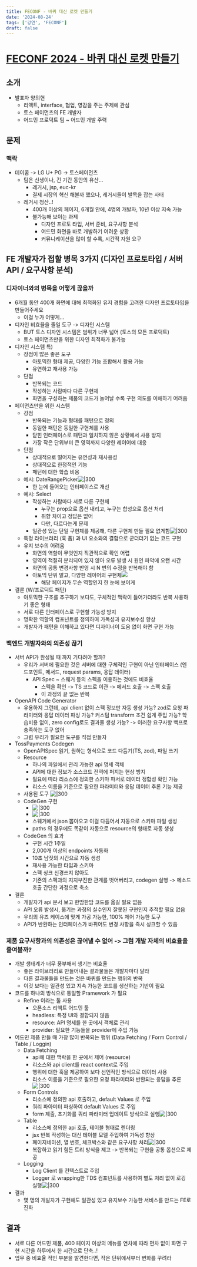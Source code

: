 ```yaml
---
title: FECONF - 바퀴 대신 로켓 만들기
date: '2024-08-24'
tags: ['강연', 'FECONF']
draft: false
---
```


# [FECONF 2024 - 바퀴 대신 로켓 만들기](https://youtu.be/UReEqujXwqU?t=2858)

## 소개

- 발표자 양의현
  - 리액트, interface, 협업, 영감을 주는 주제에 관심
  - 토스 페이먼츠의 FE 개발자
  - 어드민 프로덕트 팀 ~ 어드민 개발 주력

## 문제

### 맥락

- 데이콤 -> LG U+ PG -> 토스페이먼츠
  - 팀은 신생이나, 긴 기간 동안의 유산...
    - 레거시, jsp, euc-kr
    - 결제 시장의 혁신 해볼까 했으나, 레거시들이 발목을 잡는 사태
  - 레거시 청산..!
    - 400개 이상의 페이지, 6개월 안에, 4명의 개발자, 10년 이상 지속 가능
    - 불가능해 보이는 과제
      - 디자인 프로토 타입, 서버 준비, 요구사항 분석
      - 어드민 화면을 바로 개발하기 어려운 상황
      - 커뮤니케이션을 많이 할 수록, 시간적 자원 요구

## FE 개발자가 접할 병목 3가지 (디자인 프로토타입 / 서버 API / 요구사항 분석)

### 디자이너와의 병목을 어떻게 끊을까

- 6개월 동안 400개 화면에 대해 최적화된 유저 경험을 고려한 디자인 프로토타입을 만들어주세요
  - 이걸 누가 어떻게...
- 디자인 비효율을 줄일 도구 -> 디자인 시스템
  - BUT 토스 디자인 시스템은 범위가 너무 넓어 (토스의 모든 프로덕트)
  - 토스 페이먼츠만을 위한 디자인 최적화가 불가능
- 디자인 시스템 특)
  - 장점이 많은 좋은 도구
    - 아토믹한 형태 제공, 다양한 기능 조합해서 활용 가능
    - 유연하고 재사용 가능
  - 단점
    - 반복되는 코드
    - 작성하는 사람마다 다른 구현체
    - 화면을 구성하는 제품의 코드가 늘어날 수록 구현 의도를 이해하기 어려움
- 페이먼츠만을 위한 시스템
  - 강점
    - 반복되는 기능과 형태를 패턴으로 정의
    - 동일한 패턴은 동일한 구현체를 사용
    - 닫힌 인터페이스로 패턴과 일치하지 않은 상황에서 사용 방지
    - 가장 작은 단위부터 큰 영역까지 다양한 레이어에 대응
  - 단점
    - 상대적으로 떨어지는 유연성과 재사용성
    - 상대적으로 한정적인 기능
    - 패턴에 대한 학습 비용
  - 예시: DateRangePicker![|300](https://i.imgur.com/IGQ5H3x.png)
    - 한 눈에 들어오는 인터페이스로 개선
  - 예시: Select
    - 작성하는 사람마다 서로 다른 구현체
      - 누구는 prop으로 옵션 내리고, 누구는 합성으로 옵션 처리
      - 취향 차이고 정답은 없어
      - 다만, 다르다는게 문제
    - 일관성 있는 단일 구현체를 제공해, 다른 구현체 만들 필요 없게함![|300](https://i.imgur.com/pAmNT6l.png)
  - 특정 라이브러리 (훅 폼) 과 UI 요소와의 결합으로 군더더기 없는 코드 구현
  - 유지 보수의 어려움
    - 화면의 역할이 무엇인지 직관적으로 확인 어렵
    - 영역이 적절히 분리되어 있지 않아 오류 발생 시 원인 파악에 오랜 시간
    - 화면의 공통 변경사항 반영 시 N 번의 수정을 반복해야 함
    - 아토믹 단위 말고, 다양한 레이어의 구현체![](https://i.imgur.com/3R8HKlN.png)
      - 해당 페이지가 무슨 역할인지 한 눈에 보이게
- 결론 (W/프로덕트 패턴)
  - 아토믹한 구조를 추구하기 보다도, 구체적인 맥락이 들어가더라도 반복 사용하기 좋은 형태
  - 서로 다른 인터페이스로 구현할 가능성 방지
  - 명확한 역할의 컴포넌트를 정의하여 가독성과 유지보수성 향상
  - 개발자가 패턴을 이해하고 있다면 디자이너이 도움 없이 화면 구현 가능

### 백엔드 개발자와의 의존성 끊기

- 서버 API가 완성될 때 까지 기다려야 할까?
  - 우리가 서버에 필요한 것은 서버에 대한 구체적인 구현이 아닌 인터페이스 (엔드포인트, 메서드, request params, 응답 데이터)
    - API Spec ~ 스웨거 등의 스펙을 이용하는 것에도 비효율
      - 스펙을 확인 -> TS 코드로 이관 -> 메서드 호출 -> 스펙 호출
      - 이 과정의 끝 없는 반복
- OpenAPI Code Generator
  - 유용하지 그런데, api client 없이 스펙 정보만 자동 생성 가능? zod로 요청 파라미터와 응답 데이터 파싱 가능? 커스텀 transform 조건 쉽게 주입 가능? 학습비용 없이, zero config로도 결과물 생성 가능? -> 이러한 요구사항 백프로 충족하는 도구 없어
  - 그럼 우리가 필요한 도구를 직접 만들자
- TossPayments Codegen
  - OpenAPISpec 읽기, 원하는 형식으로 코드 다듬기(TS, zod), 파일 쓰기
  - Resource
    - 하나의 파일에서 관리 가능한 api 명세 객체
    - API에 대한 정보가 소스코드 전역에 퍼지는 현상 방지
    - 필요에 따라 리소스에 정의한 스키마 파서로 데이터 정합성 확인 가능
    - 리소스 이름을 기준으로 필요한 파라미터와 응답 데이터 추론 기능 제공
  - 사용된 도구 ![|300](https://i.imgur.com/iLYUJQa.png)
  - CodeGen 구현
    - ![|300](https://i.imgur.com/V9MRtv1.png)
    - ![|300](https://i.imgur.com/lyUTJwo.png)
    - 스웨거에서 json 뽑아오고 이걸 다듬어서 자동으로 스키마 파일 생성
    - paths 의 경우에도 똑같이 자동으로 resource의 형태로 자동 생성
  - CodeGen 의 효과
    - 구현 시간 1주일
    - 2,000개 이상의 endpoints 자동화
    - 10초 남짓의 시간으로 자동 생성
    - 재사용 가능한 타입과 스키마
    - 스펙 싱크 신경쓰지 않아도
    - 기존의 스펙과의 지지부진한 관계를 벗어버리고, codegen 실행 -> 메소드 호출 간단한 과정으로 축소
- 결론
  - 개발자가 api 문서 보고 한땀한땀 코드를 옮길 필요 없음
  - API 오류 발생시, 옮기는 과정의 실수인지 잘못된 구현인지 추적할 필요 없음
  - 우리의 유즈 케이스에 맞게 가공 가능한, 100% 제어 가능한 도구
  - API가 반환하는 인터페이스가 바뀌어도 변경 사항을 즉시 싱크할 수 있음

### 제품 요구사항과의 의존성은 끊어낼 수 없어 -> 그럼 개발 자체의 비효율을 줄여볼까?

- 개발 생태계가 너무 풍부해서 생기는 비효율
  - 좋은 라이브러리로 만들어내는 결과물들은 개발자마다 달라
  - 다른 결과물들을 만드는 것은 바퀴를 만드는 행위의 반복
  - 이것 보다는 일관성 있고 지속 가능한 코드를 생산하는 기반이 필요
- 코드를 하나의 방식으로 통일할 Pramework 가 필요
  - Refine 이라는 툴 사용
    - 오픈소스 리액트 어드민 툴
    - headless: 특정 UI와 결합되지 않음
    - resource: API 명세를 한 곳에서 객체로 관리
    - provider: 필요한 기능들을 provider에 주입 가능
- 어드민 제품 만들 때 가장 많이 반복되는 행위 (Data Fetching / Form Control / Table / Loggin)
  - Data Fetching
    - api에 대한 맥락을 한 곳에서 제어 (resource)
    - 리소스와 api client를 react context로 주입
    - 행위에 대한 훅을 제공하여 보다 선언적인 방식으로 데이터 사용
    - 리소스 이름을 기준으로 필요한 요청 파라미터와 반환되는 응답을 추론![|300](https://i.imgur.com/eSuZaFU.png)
  - Form Controls
    - 리소스에 정의한 api 호출하고, default Values 로 주입
    - 쿼리 파아미터 파싱하여 default Values 로 주입
    - form 제출, 초기화를 쿼리 파라미터 업데이트 방식으로 실행![|300](https://i.imgur.com/Wf9YB0T.png)
  - Table
    - 리소스에 정의한 api 호출, 테이블 형태로 렌더링
    - jsx 반복 작성하는 대신 테이블 모델 주입하여 가독성 향상
    - 페이지네이션, 열 번호, 체크박스와 같은 요구사항 처리![|300](https://i.imgur.com/fkUzdX3.png)
    - 복잡하고 읽기 힘든 트리 방식을 제고 -> 반복되는 구현을 공통 옵션으로 제공
  - Logging
    - Log Client 를 컨텍스트로 주입
    - Logger 로 wrapping한 TDS 컴포넌트를 사용하여 별도 처리 없이 로깅 실행![|300](https://i.imgur.com/uwTtaOI.png)
- 결과
  - 몇 명의 개발자가 구현해도 일관성 있고 유지보수 가능한 서비스를 만드는 FE로 진화

## 결과

- 서로 다른 어드민 제품, 400 페이지 이상의 메뉴를 연차에 따라 편차 없이 화면 구현 시간을 하루에서 한 시간으로 단축..!
- 업무 중 비효율 적인 부분을 발견한다면, 작은 단위에서부터 변화를 꾸려라

